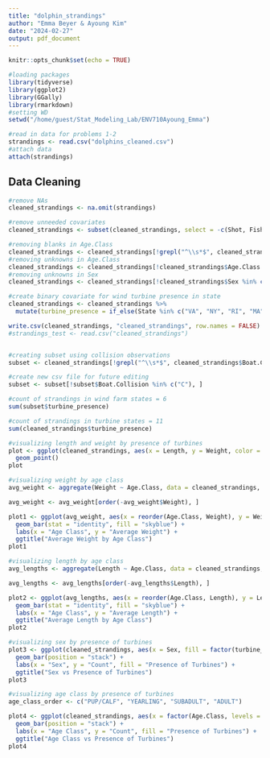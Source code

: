 ```yaml
---
title: "dolphin_strandings"
author: "Emma Beyer & Ayoung Kim"
date: "2024-02-27"
output: pdf_document
---
```


```r
knitr::opts_chunk$set(echo = TRUE)
```

```r
#loading packages
library(tidyverse)
library(ggplot2)
library(GGally)
library(rmarkdown)
#setting WD
setwd("/home/guest/Stat_Modeling_Lab/ENV710Ayoung_Emma")

#read in data for problems 1-2
strandings <- read.csv("dolphins_cleaned.csv")
#attach data
attach(strandings)

```

## Data Cleaning

```r
#remove NAs
cleaned_strandings <- na.omit(strandings)

#remove unneeded covariates
cleaned_strandings <- subset(cleaned_strandings, select = -c(Shot, Fishery.Interaction))

#removing blanks in Age.Class
cleaned_strandings <- cleaned_strandings[!grepl("^\\s*$", cleaned_strandings$Age.Class), ]
#removing unknowns in Age.Class
cleaned_strandings <- cleaned_strandings[!cleaned_strandings$Age.Class %in% c("UNKNOWN"), ]
#removing unknowns in Sex
cleaned_strandings <- cleaned_strandings[!cleaned_strandings$Sex %in% c("UNKNOWN"), ]

#create binary covariate for wind turbine presence in state
cleaned_strandings <- cleaned_strandings %>%
  mutate(turbine_presence = if_else(State %in% c("VA", "NY", "RI", "MA"), 1, 0))

write.csv(cleaned_strandings, "cleaned_strandings", row.names = FALSE)
#strandings_test <- read.csv("cleaned_strandings")


#creating subset using collision observations
subset <- cleaned_strandings[!grepl("^\\s*$", cleaned_strandings$Boat.Collision), ]

#create new csv file for future editing
subset <- subset[!subset$Boat.Collision %in% c("C"), ]

#count of strandings in wind farm states = 6
sum(subset$turbine_presence)

#count of strandings in turbine states = 11
sum(cleaned_strandings$turbine_presence)

#visualizing length and weight by presence of turbines
plot <- ggplot(cleaned_strandings, aes(x = Length, y = Weight, color = as.factor(turbine_presence))) +
  geom_point()
plot

#visualizing weight by age class
avg_weight <- aggregate(Weight ~ Age.Class, data = cleaned_strandings, FUN = mean)

avg_weight <- avg_weight[order(-avg_weight$Weight), ]

plot1 <- ggplot(avg_weight, aes(x = reorder(Age.Class, Weight), y = Weight)) +
  geom_bar(stat = "identity", fill = "skyblue") +
  labs(x = "Age Class", y = "Average Weight") +
  ggtitle("Average Weight by Age Class")
plot1

#visualizing length by age class
avg_lengths <- aggregate(Length ~ Age.Class, data = cleaned_strandings, FUN = mean)

avg_lengths <- avg_lengths[order(-avg_lengths$Length), ]

plot2 <- ggplot(avg_lengths, aes(x = reorder(Age.Class, Length), y = Length)) +
  geom_bar(stat = "identity", fill = "skyblue") +
  labs(x = "Age Class", y = "Average Length") +
  ggtitle("Average Length by Age Class")
plot2

#visualizing sex by presence of turbines
plot3 <- ggplot(cleaned_strandings, aes(x = Sex, fill = factor(turbine_presence))) +
  geom_bar(position = "stack") +
  labs(x = "Sex", y = "Count", fill = "Presence of Turbines") +
  ggtitle("Sex vs Presence of Turbines")
plot3

#visualizing age class by presence of turbines
age_class_order <- c("PUP/CALF", "YEARLING", "SUBADULT", "ADULT")

plot4 <- ggplot(cleaned_strandings, aes(x = factor(Age.Class, levels = age_class_order), fill = factor(turbine_presence))) +
  geom_bar(position = "stack") +
  labs(x = "Age Class", y = "Count", fill = "Presence of Turbines") +
  ggtitle("Age Class vs Presence of Turbines")
plot4

```
